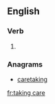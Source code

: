 ==English==

===Verb===
{{head|en}}

# {{present participle of|take care|lang=en}}

===Anagrams===
* [[caretaking#English|caretaking]]

[[fr:taking care]]